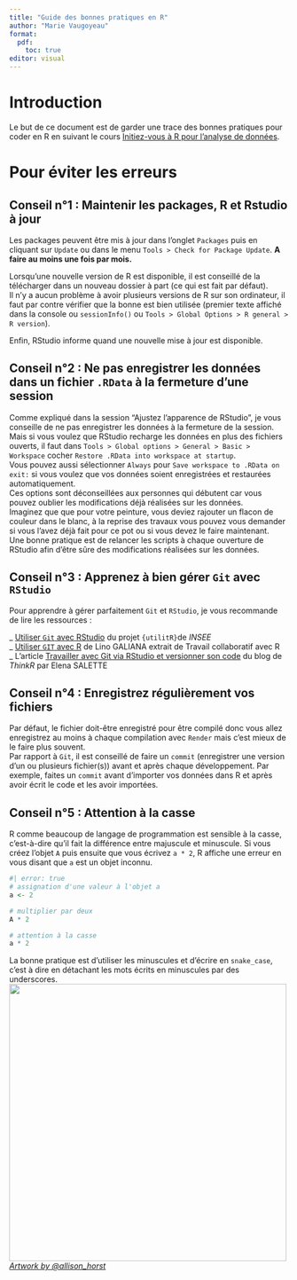 ```yaml
---
title: "Guide des bonnes pratiques en R"
author: "Marie Vaugoyeau"
format: 
  pdf: 
    toc: true
editor: visual
---
```


# Introduction

Le but de ce document est de garder une trace des bonnes pratiques pour coder en R en suivant le cours [Initiez-vous à R pour l'analyse de données](https://openclassrooms.com/fr/courses/8248096-initiez-vous-a-r-pour-lanalyse-de-donnees).

# Pour éviter les erreurs

## **Conseil n°1** : Maintenir les packages, R et Rstudio à jour

Les packages peuvent être mis à jour dans l'onglet `Packages` puis en cliquant sur `Update` ou dans le menu `Tools > Check for Package Update`. **A faire au moins une fois par mois.**

Lorsqu'une nouvelle version de R est disponible, il est conseillé de la télécharger dans un nouveau dossier à part (ce qui est fait par défaut).\
Il n'y a aucun problème à avoir plusieurs versions de R sur son ordinateur, il faut par contre vérifier que la bonne est bien utilisée (premier texte affiché dans la console ou `sessionInfo()` ou `Tools > Global Options > R general > R version`).

Enfin, RStudio informe quand une nouvelle mise à jour est disponible.

## **Conseil n°2** : Ne pas enregistrer les données dans un fichier `.RData` à la fermeture d'une session

Comme expliqué dans la session "Ajustez l'apparence de RStudio", je vous conseille de ne pas enregistrer les données à la fermeture de la session.\
Mais si vous voulez que RStudio recharge les données en plus des fichiers ouverts, il faut dans `Tools > Global options > General > Basic > Workspace` cocher `Restore .RData into workspace at startup`.\
Vous pouvez aussi sélectionner `Always` pour `Save workspace to .RData on exit:` si vous voulez que vos données soient enregistrées et restaurées automatiquement.\
Ces options sont déconseillées aux personnes qui débutent car vous pouvez oublier les modifications déjà réalisées sur les données.\
Imaginez que que pour votre peinture, vous deviez rajouter un flacon de couleur dans le blanc, à la reprise des travaux vous pouvez vous demander si vous l'avez déjà fait pour ce pot ou si vous devez le faire maintenant.\
Une bonne pratique est de relancer les scripts à chaque ouverture de RStudio afin d'être sûre des modifications réalisées sur les données.

## **Conseil n°3** : Apprenez à bien gérer `Git` avec `RStudio`

Pour apprendre à gérer parfaitement `Git` et `RStudio`, je vous recommande de lire les ressources :

\_ [Utiliser `Git` avec RStudio](https://www.book.utilitr.org/03_fiches_thematiques/fiche_git_utilisation) du projet `{utilitR}`de *INSEE*\
\_ [Utiliser `GIT` avec R](https://linogaliana.gitlab.io/collaboratif/git.html#des-bases-de-git) de Lino GALIANA extrait de Travail collaboratif avec R\
\_ L'article [Travailler avec Git via RStudio et versionner son code](https://thinkr.fr/travailler-avec-git-via-rstudio-et-versionner-son-code/) du blog de *ThinkR* par Elena SALETTE

## **Conseil n°4** : Enregistrez régulièrement vos fichiers

Par défaut, le fichier doit-être enregistré pour être compilé donc vous allez enregistrez au moins à chaque compilation avec `Render` mais c'est mieux de le faire plus souvent.\
Par rapport à `Git`, il est conseillé de faire un `commit` (enregistrer une version d'un ou plusieurs fichier(s)) avant et après chaque développement. Par exemple, faites un `commit` avant d'importer vos données dans R et après avoir écrit le code et les avoir importées.

## **Conseil n°5** : Attention à la casse

R comme beaucoup de langage de programmation est sensible à la casse, c'est-à-dire qu'il fait la différence entre majuscule et minuscule. Si vous créez l'objet `A` puis ensuite que vous écrivez `a * 2`, R affiche une erreur en vous disant que `a` est un objet inconnu.

```r
#| error: true
# assignation d'une valeur à l'objet a
a <- 2

# multiplier par deux
A * 2

# attention à la casse
a * 2

```

La bonne pratique est d'utiliser les minuscules et d'écrire en `snake_case`, c'est à dire en détachant les mots écrits en minuscules par des underscores.\
[![](https://cdn.myportfolio.com/45214904-6a61-4e23-98d6-b140f8654a40/dbb99049-2916-4bc8-824f-1816f5c4f06d.png?h=ba6a62f15223e9ba5c166341ecf935f2){width="500"}](https://allisonhorst.com/)\
[*Artwork by \@allison_horst*](https://twitter.com/allison_horst)
